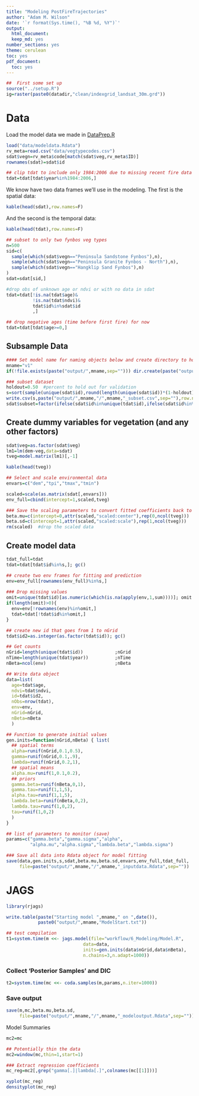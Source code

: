 ```yaml
---
title: "Modeling PostFireTrajectories"
author: "Adam M. Wilson"
date: '`r format(Sys.time(), "%B %d, %Y")`'
output:
  html_document:
  keep_md: yes
number_sections: yes
theme: cerulean
toc: yes
pdf_document:
  toc: yes
---
```


```r
##  First some set up
source("../setup.R")
ig=raster(paste0(datadir,"clean/indexgrid_landsat_30m.grd")) 
```


# Data

Load the model data we made in [DataPrep.R](../1_Data/DataPrep.R)
```r
load("data/modeldata.Rdata")
rv_meta=read.csv("data/vegtypecodes.csv")
sdat$vegn=rv_meta$code[match(sdat$veg,rv_meta$ID)]
rownames(sdat)=sdat$id

## clip tdat to include only 1984:2006 due to missing recent fire data
tdat=tdat[tdat$year%in%1984:2006,]


```

We know have two data frames we'll use in the modeling. The first is the spatial data:
```r
kable(head(sdat),row.names=F)
```

And the second is the temporal data:
```r
kable(head(tdat),row.names=F)
```

```r

## subset to only two fynbos veg types
n=500
sid=c(
  sample(which(sdat$vegn=="Peninsula Sandstone Fynbos"),n),
  sample(which(sdat$vegn=="Peninsula Granite Fynbos - North"),n),
  sample(which(sdat$vegn=="Hangklip Sand Fynbos"),n)
)
sdat=sdat[sid,]

#drop obs of unknown age or ndvi or with no data in sdat
tdat=tdat[!is.na(tdat$age)&
          !is.na(tdat$ndvi)&
          tdat$id%in%sdat$id
          ,] 

## drop negative ages (time before first fire) for now
tdat=tdat[tdat$age>=0,]
```

## Subsample Data
```r
#### Set model name for naming objects below and create directory to hold output
mname="v1"
if(!file.exists(paste("output/",mname,sep=""))) dir.create(paste("output/",mname,sep=""),recursive=T)

### subset dataset
holdout=0.50  #percent to hold out for validation
s=sort(sample(unique(sdat$id),round(length(unique(sdat$id))*(1-holdout)))); length(s)
write.csv(s,paste("output/",mname,"/",mname,"_subset.csv",sep=""),row.names=F)
sdat$subset=factor(ifelse(sdat$id%in%unique(tdat$id),ifelse(sdat$id%in%s,"Model Fitting","Validation"),"Prediction"),levels=c("Model Fitting","Validation","Prediction"),ordered=T)
```

## Create dummy variables for vegetation (and any other factors)
```r
sdat$veg=as.factor(sdat$veg)
lm1=lm(dem~veg,data=sdat)
tveg=model.matrix(lm1)[,-1]

kable(head(tveg))
```

```r
## Select and scale environmental data
envars=c("dem","tpi","tmax","tmin")

scaled=scale(as.matrix(sdat[,envars]))
env_full=cbind(intercept=1,scaled,tveg)

### Save the scaling parameters to convert fitted coefficients back to metric units later
beta.mu=c(intercept=0,attr(scaled,"scaled:center"),rep(0,ncol(tveg)))
beta.sd=c(intercept=1,attr(scaled,"scaled:scale"),rep(1,ncol(tveg)))
rm(scaled)  #drop the scaled data
```


## Create model data
```r
tdat_full=tdat
tdat=tdat[tdat$id%in%s,]; gc() 

## create two env frames for fitting and prediction
env=env_full[rownames(env_full)%in%s,]
  
### Drop missing values
omit=unique(tdat$id)[as.numeric(which(is.na(apply(env,1,sum))))]; omit
if(length(omit)>0){
  env=env[!rownames(env)%in%omit,]
  tdat=tdat[!tdat$id%in%omit,]
}

## create new id that goes from 1 to nGrid
tdat$id2=as.integer(as.factor(tdat$id)); gc()

## Get counts
nGrid=length(unique(tdat$id))            ;nGrid
nTime=length(unique(tdat$year))          ;nTime
nBeta=ncol(env)                          ;nBeta

## Write data object
data=list(
  age=tdat$age,
  ndvi=tdat$ndvi,
  id=tdat$id2,
  nObs=nrow(tdat),
  env=env,
  nGrid=nGrid,
  nBeta=nBeta
  )

## Function to generate initial values
gen.inits=function(nGrid,nBeta) { list(
  ## spatial terms
  alpha=runif(nGrid,0.1,0.5),
  gamma=runif(nGrid,0.1,.9),
  lambda=runif(nGrid,0.2,1),
  ## spatial means
  alpha.mu=runif(1,0.1,0.2),
  ## priors  
  gamma.beta=runif(nBeta,0,1),
  gamma.tau=runif(1,1,5),
  alpha.tau=runif(1,1,5),
  lambda.beta=runif(nBeta,0,2),
  lambda.tau=runif(1,0,2),
  tau=runif(1,0,2)
  )
}

## list of parameters to monitor (save)
params=c("gamma.beta","gamma.sigma","alpha",
         "alpha.mu","alpha.sigma","lambda.beta","lambda.sigma")

### Save all data into Rdata object for model fitting
save(data,gen.inits,s,sdat,beta.mu,beta.sd,envars,env_full,tdat_full,
     file=paste("output/",mname,"/",mname,"_inputdata.Rdata",sep="")) 
```


# JAGS
```r

library(rjags)

write.table(paste("Starting model ",mname," on ",date()),
            paste0("output/",mname,"ModelStart.txt"))

## test compilation
t1=system.time(m <<- jags.model(file="workflow/6_Modeling/Model.R",
                             data=data,
                             inits=gen.inits(data$nGrid,data$nBeta),
                             n.chains=3,n.adapt=1000))
```

### Collect 'Posterior Samples' and DIC
```r
t2=system.time(mc <<- coda.samples(m,params,n.iter=1000))
```

### Save output
```r
save(m,mc,beta.mu,beta.sd,
     file=paste("output/",mname,"/",mname,"_modeloutput.Rdata",sep=""))  
```

Model Summaries
```r
mc2=mc

## Potentially thin the data
mc2=window(mc,thin=1,start=1)

### Extract regression coefficients
mc_reg=mc2[,grep("gamma[.]|lambda[.]",colnames(mc[[1]]))]

xyplot(mc_reg)
densityplot(mc_reg)
```

